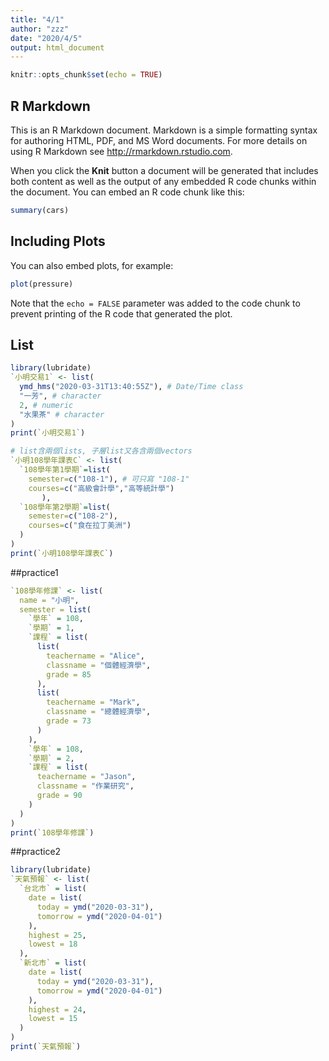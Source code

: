 ```yaml
---
title: "4/1"
author: "zzz"
date: "2020/4/5"
output: html_document
---
```


```r
knitr::opts_chunk$set(echo = TRUE)
```

## R Markdown

This is an R Markdown document. Markdown is a simple formatting syntax for authoring HTML, PDF, and MS Word documents. For more details on using R Markdown see <http://rmarkdown.rstudio.com>.

When you click the **Knit** button a document will be generated that includes both content as well as the output of any embedded R code chunks within the document. You can embed an R code chunk like this:

```r
summary(cars)
```

## Including Plots

You can also embed plots, for example:

```r
plot(pressure)
```

Note that the `echo = FALSE` parameter was added to the code chunk to prevent printing of the R code that generated the plot.


## List
```r
library(lubridate)
`小明交易1` <- list(
  ymd_hms("2020-03-31T13:40:55Z"), # Date/Time class
  "一芳", # character
  2, # numeric
  "水果茶" # character
)
print(`小明交易1`)
```

```r
# list含兩個lists, 子層list又各含兩個vectors
`小明108學年課表C` <- list(
  `108學年第1學期`=list(
    semester=c("108-1"), # 可只寫 "108-1"
    courses=c("高級會計學","高等統計學")
       ),
  `108學年第2學期`=list(
    semester=c("108-2"),
    courses=c("食在拉丁美洲")
  )
)
print(`小明108學年課表C`)
```


##practice1
```r
`108學年修課` <- list(
  name = "小明",
  semester = list(
    `學年` = 108,
    `學期` = 1,
    `課程` = list(
      list(
        teachername = "Alice",
        classname = "個體經濟學",
        grade = 85
      ),
      list(
        teachername = "Mark",
        classname = "總體經濟學",
        grade = 73
      )
    ),
    `學年` = 108,
    `學期` = 2,
    `課程` = list(
      teachername = "Jason",
      classname = "作業研究",
      grade = 90
    )
  )
)
print(`108學年修課`)
```


##practice2
```r
library(lubridate)
`天氣預報` <- list(
  `台北市` = list(
    date = list(
      today = ymd("2020-03-31"),
      tomorrow = ymd("2020-04-01")
    ),
    highest = 25,
    lowest = 18
  ),
  `新北市` = list(
    date = list(
      today = ymd("2020-03-31"),
      tomorrow = ymd("2020-04-01")
    ),
    highest = 24,
    lowest = 15
  )
)
print(`天氣預報`)
```



















